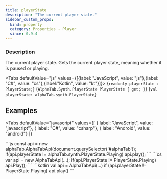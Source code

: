 ```yaml
---
title: playerState
description: "The current player state."
sidebar_custom_props:
  kind: property
  category: Properties - Player
  since: 0.9.4
---
```



<SinceBadge since="0.9.4" />

<PropertyDescription />

### Description
The current player state. Gets the current player state, meaning whether it is paused or playing.

<Tabs defaultValue="js" values={[{label: "JavaScript", value: "js"},{label: "C#", value: "cs"},{label:"Kotlin", value: "kt"}]}>
<TabItem value="js">
<CodeBlock language="ts">{`readonly playerState : PlayerState;`}</CodeBlock>
</TabItem>
<TabItem value="cs">
<CodeBlock language="csharp">{`AlphaTab.Synth.PlayerState PlayerState { get; }`}</CodeBlock>
</TabItem>
<TabItem value="kt">
<CodeBlock language="kotlin">{`val playerState: alphaTab.synth.PlayerState`}</CodeBlock>
</TabItem>
</Tabs>


## Examples

<Tabs
    defaultValue="javascript"
    values={[
      { label: "JavaScript", value: "javascript"},
      { label: "C#", value: "csharp"},
      { label: "Android", value: "android"}
    ]}
>
<TabItem value="javascript">
```js
const api = new alphaTab.AlphaTabApi(document.querySelector('#alphaTab'));
if(api.playerState != alphaTab.synth.PlayerState.Playing) api.play();
```
</TabItem>
<TabItem value="csharp">
```cs
var api = new AlphaTabApi<MyControl>(...);
if(api.PlayerState != PlayerState.Playing) api.Play();
```
</TabItem>
<TabItem value="android">
```kotlin
val api = AlphaTabApi<MyControl>(...)
if (api.playerState != PlayerState.Playing) api.play()
```
</TabItem>
</Tabs>
